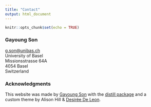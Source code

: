 ```yaml
---
title: "Contact"
output: html_document
---
```


```r
knitr::opts_chunk$set(echo = TRUE)
```

### Gayoung Son

[g.son@unibas.ch](mailto:g.son@unibas.ch)  
University of Basel  
Missionsstrasse 64A  
4054 Basel  
Switzerland


### Acknowledgments {.appendix}

This website was made by [Gayoung Son](mailto:g.son@unibas.ch) with the [distill package](https://rstudio.github.io/distill/) and a custom theme by Alison Hill & [Desirée De Leon](https://desiree.rbind.io/).